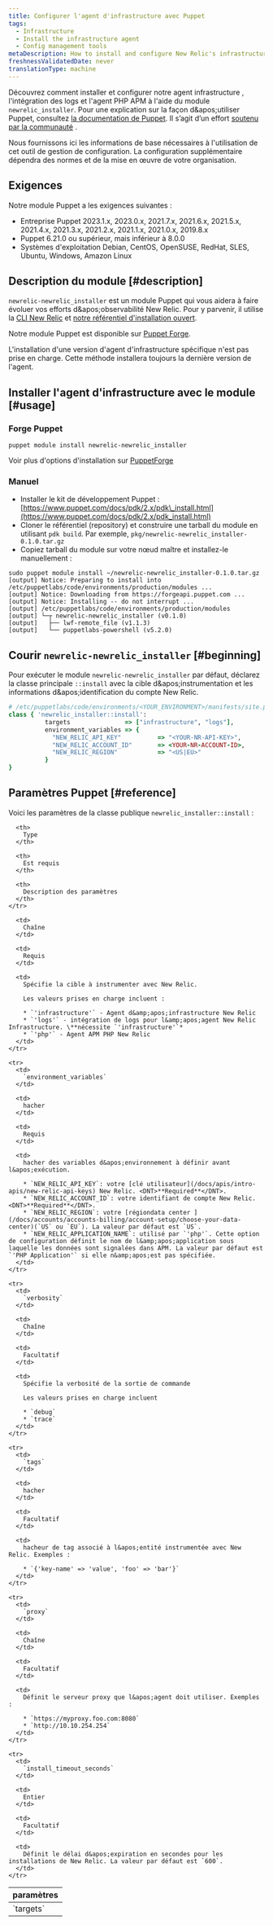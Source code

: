 ```yaml
---
title: Configurer l'agent d'infrastructure avec Puppet
tags:
  - Infrastructure
  - Install the infrastructure agent
  - Config management tools
metaDescription: How to install and configure New Relic's infrastructure agent using Puppet config management.
freshnessValidatedDate: never
translationType: machine
---
```


Découvrez comment installer et configurer notre agent infrastructure , l&apos;intégration des logs et l&apos;agent PHP APM à l&apos;aide du module `newrelic_installer`. Pour une explication sur la façon d&amp;apos;utiliser Puppet, consultez [la documentation de Puppet](https://docs.puppet.com). Il s’agit d’un effort [soutenu par la communauté](https://github.com/newrelic/puppet-install) .

Nous fournissons ici les informations de base nécessaires à l&apos;utilisation de cet outil de gestion de configuration. La configuration supplémentaire dépendra des normes et de la mise en œuvre de votre organisation.

## Exigences

Notre module Puppet a les exigences suivantes :

* Entreprise Puppet 2023.1.x, 2023.0.x, 2021.7.x, 2021.6.x, 2021.5.x, 2021.4.x, 2021.3.x, 2021.2.x, 2021.1.x, 2021.0.x, 2019.8.x
* Puppet 6.21.0 ou supérieur, mais inférieur à 8.0.0
* Systèmes d&apos;exploitation Debian, CentOS, OpenSUSE, RedHat, SLES, Ubuntu, Windows, Amazon Linux

## Description du module [#description]

`newrelic-newrelic_installer` est un module Puppet qui vous aidera à faire évoluer vos efforts d&amp;apos;observabilité New Relic. Pour y parvenir, il utilise la [CLI New Relic](https://github.com/newrelic/newrelic-cli) et [notre référentiel d&apos;installation ouvert](https://github.com/newrelic/open-install-library).

Notre module Puppet est disponible sur [Puppet Forge](https://forge.puppet.com/modules/newrelic/newrelic_installer/readme).

<Callout variant="important">
  L&apos;installation d&apos;une version d&apos;agent d&apos;infrastructure spécifique n&apos;est pas prise en charge. Cette méthode installera toujours la dernière version de l&apos;agent.
</Callout>

## Installer l&apos;agent d&apos;infrastructure avec le module [#usage]

### Forge Puppet

```shell
puppet module install newrelic-newrelic_installer
```

Voir plus d&apos;options d&apos;installation sur [PuppetForge](https://forge.puppet.com/modules/newrelic/newrelic_installer/readme)

### Manuel

* Installer le kit de développement Puppet : [https://www.puppet.com/docs/pdk/2.x/pdk\_install.html](https://www.puppet.com/docs/pdk/2.x/pdk_install.html)
* Cloner le référentiel (repository) et construire une tarball du module en utilisant `pdk build`. Par exemple, `pkg/newrelic-newrelic_installer-0.1.0.tar.gz`
* Copiez tarball du module sur votre nœud maître et installez-le manuellement :

```shell
sudo puppet module install ~/newrelic-newrelic_installer-0.1.0.tar.gz
[output] Notice: Preparing to install into /etc/puppetlabs/code/environments/production/modules ...
[output] Notice: Downloading from https://forgeapi.puppet.com ...
[output] Notice: Installing -- do not interrupt ...
[output] /etc/puppetlabs/code/environments/production/modules
[output] └─┬ newrelic-newrelic_installer (v0.1.0)
[output]   ├── lwf-remote_file (v1.1.3)
[output]   └── puppetlabs-powershell (v5.2.0)
```

## Courir `newrelic-newrelic_installer` [#beginning]

Pour exécuter le module `newrelic-newrelic_installer` par défaut, déclarez la classe principale `::install` avec la cible d&amp;apos;instrumentation et les informations d&amp;apos;identification du compte New Relic.

```ruby
# /etc/puppetlabs/code/environments/<YOUR_ENVIRONMENT>/manifests/site.pp
class { 'newrelic_installer::install':
          targets               => ["infrastructure", "logs"],
          environment_variables => {
            "NEW_RELIC_API_KEY"          => "<YOUR-NR-API-KEY>",
            "NEW_RELIC_ACCOUNT_ID"       => <YOUR-NR-ACCOUNT-ID>,
            "NEW_RELIC_REGION"           => "<US|EU>"
          }
}
```

## Paramètres Puppet [#reference]

Voici les paramètres de la classe publique `newrelic_installer::install` :

<table>
  <thead>
    <tr>
      <th style={{ width: "200px" }}>
        paramètres
      </th>

      <th>
        Type
      </th>

      <th>
        Est requis
      </th>

      <th>
        Description des paramètres
      </th>
    </tr>
  </thead>

  <tbody>
    <tr>
      <td>
        `targets`
      </td>

      <td>
        Chaîne
      </td>

      <td>
        Requis
      </td>

      <td>
        Spécifie la cible à instrumenter avec New Relic.

        Les valeurs prises en charge incluent :

        * `'infrastructure'` - Agent d&amp;apos;infrastructure New Relic
        * `'logs'` - intégration de logs pour l&amp;apos;agent New Relic Infrastructure. \**nécessite `'infrastructure'`*
        * `'php'` - Agent APM PHP New Relic
      </td>
    </tr>

    <tr>
      <td>
        `environment_variables`
      </td>

      <td>
        hacher
      </td>

      <td>
        Requis
      </td>

      <td>
        hacher des variables d&apos;environnement à définir avant l&apos;exécution.

        * `NEW_RELIC_API_KEY`: votre [clé utilisateur](/docs/apis/intro-apis/new-relic-api-keys) New Relic. <DNT>**Required**</DNT>.
        * `NEW_RELIC_ACCOUNT_ID`: votre identifiant de compte New Relic. <DNT>**Required**</DNT>.
        * `NEW_RELIC_REGION`: votre [régiondata center ](/docs/accounts/accounts-billing/account-setup/choose-your-data-center)(`US` ou `EU`). La valeur par défaut est `US`.
        * `NEW_RELIC_APPLICATION_NAME`: utilisé par `'php'`. Cette option de configuration définit le nom de l&amp;apos;application sous laquelle les données sont signalées dans APM. La valeur par défaut est `'PHP Application'` si elle n&amp;apos;est pas spécifiée.
      </td>
    </tr>

    <tr>
      <td>
        `verbosity`
      </td>

      <td>
        Chaîne
      </td>

      <td>
        Facultatif
      </td>

      <td>
        Spécifie la verbosité de la sortie de commande

        Les valeurs prises en charge incluent

        * `debug`
        * `trace`
      </td>
    </tr>

    <tr>
      <td>
        `tags`
      </td>

      <td>
        hacher
      </td>

      <td>
        Facultatif
      </td>

      <td>
        hacheur de tag associé à l&apos;entité instrumentée avec New Relic. Exemples :

        * `{'key-name' => 'value', 'foo' => 'bar'}`
      </td>
    </tr>

    <tr>
      <td>
        `proxy`
      </td>

      <td>
        Chaîne
      </td>

      <td>
        Facultatif
      </td>

      <td>
        Définit le serveur proxy que l&apos;agent doit utiliser. Exemples :

        * `https://myproxy.foo.com:8080`
        * `http://10.10.254.254`
      </td>
    </tr>

    <tr>
      <td>
        `install_timeout_seconds`
      </td>

      <td>
        Entier
      </td>

      <td>
        Facultatif
      </td>

      <td>
        Définit le délai d&apos;expiration en secondes pour les installations de New Relic. La valeur par défaut est `600`.
      </td>
    </tr>
  </tbody>
</table>